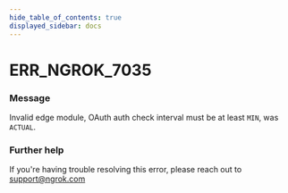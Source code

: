 ```yaml
---
hide_table_of_contents: true
displayed_sidebar: docs
---
```



# ERR_NGROK_7035

### Message

Invalid edge module, OAuth auth check interval must be at least `MIN`, was `ACTUAL`.

<ErrorDetails error="err_ngrok_7035" />

### Further help

If you're having trouble resolving this error, please reach out to [support@ngrok.com](mailto:support@ngrok.com?subject=Help%20with%20ERR_NGROK_7035)
